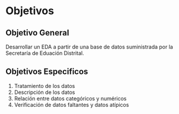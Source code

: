 # Objetivos

## Objetivo General

Desarrollar un EDA a partir de una base de datos suministrada por la Secretaría de Eduación Distrital.


## Objetivos Especificos


1. Tratamiento de los datos
2. Descripción de los datos
3. Relación entre datos categóricos y numéricos
4. Verificación de datos faltantes y datos atípicos


